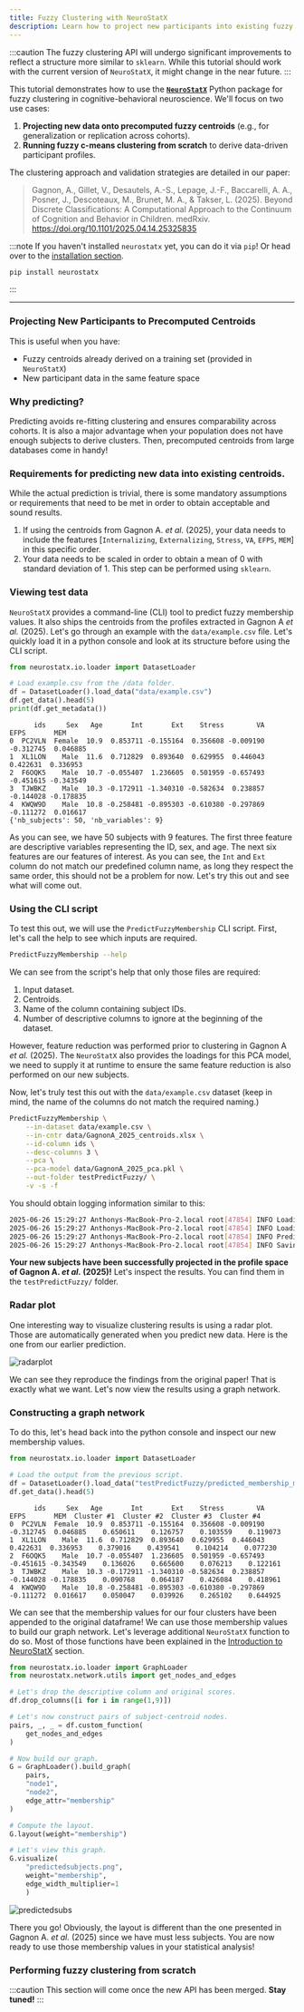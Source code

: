 ```yaml
---
title: Fuzzy Clustering with NeuroStatX
description: Learn how to project new participants into existing fuzzy clusters or compute fuzzy clusters from scratch using the NeuroStatX package.
---
```


:::caution
The fuzzy clustering API will undergo significant improvements to reflect a structure more
similar to `sklearn`. While this tutorial should work with the current version of
`NeuroStatX`, it might change in the near future.
:::

This tutorial demonstrates how to use the [**`NeuroStatX`**](https://github.com/gagnonanthony/NeuroStatX)
Python package for fuzzy clustering in cognitive-behavioral neuroscience. We'll focus on two use cases:

1. **Projecting new data onto precomputed fuzzy centroids** (e.g., for generalization or replication across cohorts).
2. **Running fuzzy c-means clustering from scratch** to derive data-driven participant profiles.

The clustering approach and validation strategies are detailed in our paper:  
> Gagnon, A., Gillet, V., Desautels, A.-S., Lepage, J.-F., Baccarelli, A. A., Posner, J., Descoteaux, M., Brunet, M. A., & Takser, L. (2025). Beyond Discrete Classifications: A Computational Approach to the Continuum of Cognition and Behavior in Children. medRxiv. https://doi.org/10.1101/2025.04.14.25325835

:::note
If you haven't installed `neurostatx` yet, you can do it via `pip`! Or head over to the [installation section](/NeuroStatX/getting-started/installation).
```bash
pip install neurostatx
```
:::

---

### Projecting New Participants to Precomputed Centroids

This is useful when you have:
- Fuzzy centroids already derived on a training set (provided in `NeuroStatX`)
- New participant data in the same feature space

### Why predicting?
Predicting avoids re-fitting clustering and ensures comparability across cohorts.
It is also a major advantage when your population does not have enough subjects
to derive clusters. Then, precomputed centroids from large databases come in handy!

### Requirements for predicting new data into existing centroids.

While the actual prediction is trivial, there is some mandatory assumptions or
requirements that need to be met in order to obtain acceptable and sound results.

1. If using the centroids from Gagnon A. _et al._ (2025), your data needs to include the
features [`Internalizing`, `Externalizing`, `Stress`, `VA`, `EFPS`, `MEM`] in this specific order.
2. Your data needs to be scaled in order to obtain a mean of 0 with standard deviation of 1. This
step can be performed using `sklearn`.

### Viewing test data

`NeuroStatX` provides a command-line (CLI) tool to predict fuzzy membership values. It also ships
the centroids from the profiles extracted in Gagnon A _et al._ (2025). Let's go through
an example with the `data/example.csv` file. Let's quickly load it in a python console
and look at its structure before using the CLI script.

```python
from neurostatx.io.loader import DatasetLoader

# Load example.csv from the /data folder.
df = DatasetLoader().load_data("data/example.csv")
df.get_data().head(5)
print(df.get_metadata())
```
```csv
      ids     Sex   Age       Int       Ext    Stress        VA      EFPS       MEM
0  PC2VLN  Female  10.9  0.853711 -0.155164  0.356608 -0.009190 -0.312745  0.046885
1  XL1LON    Male  11.6  0.712829  0.893640  0.629955  0.446043  0.422631  0.336953
2  F6OQK5    Male  10.7 -0.055407  1.236605  0.501959 -0.657493 -0.451615 -0.343549
3  TJWBKZ    Male  10.3 -0.172911 -1.340310 -0.582634  0.238857 -0.144028 -0.178835
4  KWQW9D    Male  10.8 -0.258481 -0.895303 -0.610380 -0.297869 -0.111272  0.016617
{'nb_subjects': 50, 'nb_variables': 9}
```

As you can see, we have 50 subjects with 9 features. The first three feature are
descriptive variables representing the ID, sex, and age. The next six features are
our features of interest. As you can see, the `Int` and `Ext` column do not match
our predefined column name, as long they respect the same order, this should not
be a problem for now. Let's try this out and see what will come out.

### Using the CLI script

To test this out, we will use the `PredictFuzzyMembership` CLI script. First, let's call
the help to see which inputs are required.

```bash
PredictFuzzyMembership --help
```

We can see from the script's help that only those files are required:

1. Input dataset.
1. Centroids.
1. Name of the column containing subject IDs.
1. Number of descriptive columns to ignore at the beginning of the dataset.

However, feature reduction was performed prior to clustering in Gagnon A _et al._ (2025).
The `NeuroStatX` also provides the loadings for this PCA model, we need to supply it
at runtime to ensure the same feature reduction is also performed on our new subjects.

Now, let's truly test this out with the `data/example.csv` dataset (keep in mind,
the name of the columns do not match the required naming.)

```bash
PredictFuzzyMembership \
    --in-dataset data/example.csv \
    --in-cntr data/GagnonA_2025_centroids.xlsx \
    --id-column ids \
    --desc-columns 3 \
    --pca \
    --pca-model data/GagnonA_2025_pca.pkl \
    --out-folder testPredictFuzzy/ \
    -v -s -f
```
You should obtain logging information similar to this:
```bash
2025-06-26 15:29:27 Anthonys-MacBook-Pro-2.local root[47854] INFO Loading dataset(s)...
2025-06-26 15:29:27 Anthonys-MacBook-Pro-2.local root[47854] INFO Loading PCA model...
2025-06-26 15:29:27 Anthonys-MacBook-Pro-2.local root[47854] INFO Predicting membership matrix...
2025-06-26 15:29:27 Anthonys-MacBook-Pro-2.local root[47854] INFO Saving results...
```

**Your new subjects have been successfully projected in the profile space of Gagnon A. _et al._ (2025)!**
Let's inspect the results. You can find them in the `testPredictFuzzy/` folder.

### Radar plot

One interesting way to visualize clustering results is using a radar plot. Those are automatically
generated when you predict new data. Here is the one from our earlier prediction.

![radarplot](/src/assets/tutorials/radarplotprediction.png)

We can see they reproduce the findings from the original paper! That is exactly what we want.
Let's now view the results using a graph network.

### Constructing a graph network

To do this, let's head back into the python console and inspect our new membership values.

```python
from neurostatx.io.loader import DatasetLoader

# Load the output from the previous script.
df = DatasetLoader().load_data("testPredictFuzzy/predicted_membership_matrix.xlsx")
df.get_data().head(5)
```
```csv
      ids     Sex   Age       Int       Ext    Stress        VA      EFPS       MEM  Cluster #1  Cluster #2  Cluster #3  Cluster #4
0  PC2VLN  Female  10.9  0.853711 -0.155164  0.356608 -0.009190 -0.312745  0.046885    0.650611    0.126757    0.103559    0.119073
1  XL1LON    Male  11.6  0.712829  0.893640  0.629955  0.446043  0.422631  0.336953    0.379016    0.439541    0.104214    0.077230
2  F6OQK5    Male  10.7 -0.055407  1.236605  0.501959 -0.657493 -0.451615 -0.343549    0.136026    0.665600    0.076213    0.122161
3  TJWBKZ    Male  10.3 -0.172911 -1.340310 -0.582634  0.238857 -0.144028 -0.178835    0.090768    0.064187    0.426084    0.418961
4  KWQW9D    Male  10.8 -0.258481 -0.895303 -0.610380 -0.297869 -0.111272  0.016617    0.050047    0.039926    0.265102    0.644925
```

We can see that the membership values for our four clusters have been appended to the original dataframe!
We can use those membership values to build our graph network. Let's leverage additional
`NeuroStatX` function to do so. Most of those functions have been explained in the [Introduction to NeuroStatX](/NeuroStatX/tutorials/intro)
section.

```python
from neurostatx.io.loader import GraphLoader
from neurostatx.network.utils import get_nodes_and_edges

# Let's drop the descriptive column and original scores.
df.drop_columns([i for i in range(1,9)])

# Let's now construct pairs of subject-centroid nodes.
pairs, _, _ = df.custom_function(
    get_nodes_and_edges
)

# Now build our graph.
G = GraphLoader().build_graph(
    pairs,
    "node1",
    "node2",
    edge_attr="membership"
)

# Compute the layout.
G.layout(weight="membership")

# Let's view this graph.
G.visualize(
    "predictedsubjects.png",
    weight="membership",
    edge_width_multiplier=1
    )
```

![predictedsubs](/src/assets/tutorials/predictedsubjects.png)

There you go! Obviously, the layout is different than the one presented in
Gagnon A. _et al._ (2025) since we have must less subjects. You are now ready to
use those membership values in your statistical analysis!

### Performing fuzzy clustering from scratch

:::caution
This section will come once the new API has been merged. **Stay tuned!**
:::